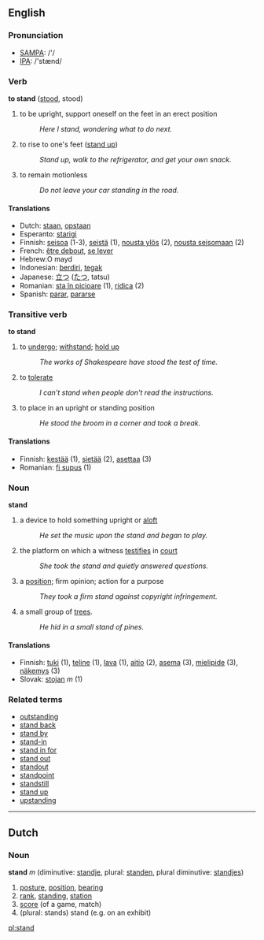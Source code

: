 ==English==
=== Pronunciation ===
*[[w:SAMPA|SAMPA]]: /'/
*[[w:IPA|IPA]]: /'stænd/

=== Verb ===
'''to stand''' ([[stood]], stood)

# to be upright, support oneself on the feet in an erect position
#:''Here I stand, wondering what to do next.''
# to rise to one's feet ([[stand up]])
#:''Stand up, walk to the refrigerator, and get your own snack.''
# to remain motionless
#:''Do not leave your car standing in the road.''

==== Translations ====
*Dutch: [[staan]], [[opstaan]]
*Esperanto: [[starigi]]
*Finnish: [[seisoa]] (1-3), [[seistä]] (1), [[nousta ylös]] (2), [[nousta seisomaan]] (2)
*French: [[être debout]], [[se lever]]
*Hebrew:O mayd
*Indonesian: [[diri|berdiri]], [[tegak]]
*Japanese: [[立つ]] ([[たつ]], tatsu)
*Romanian: [[sta în picioare]] (1), [[ridica]] (2)
*Spanish: [[parar]], [[pararse]]

===Transitive verb===
'''to stand'''

# to [[undergo]]; [[withstand]]; [[hold up]]
#:''The works of Shakespeare have stood the test of time.''
# to [[tolerate]]
#:''I can't stand when people don't read the instructions.''
# to place in an upright or standing position
#:''He stood the broom in a corner and took a break.''

==== Translations ====
*Finnish: [[kestää]] (1), [[sietää]] (2), [[asettaa]] (3)
*Romanian: [[fi supus]] (1)

===Noun===
'''stand'''
# a device to hold something upright or [[aloft]]
#: ''He set the music upon the stand and began to play.''
# the platform on which a witness [[testifies]] in [[court]]
#: ''She took the stand and quietly answered questions.''
# a [[position]]; firm opinion; action for a purpose
#: ''They took a firm stand against copyright infringement.''
# a small group of [[trees]].
#: ''He hid in a small stand of pines.''

==== Translations ====
*Finnish: [[tuki]] (1), [[teline]] (1), [[lava]] (1), [[aitio]] (2), [[asema]] (3), [[mielipide]] (3), [[näkemys]] (3)
*Slovak: [[stojan]] ''m'' (1)

=== Related terms ===
*[[outstanding]]
*[[stand back]]
*[[stand by]]
*[[stand-in]]
*[[stand in for]]
*[[stand out]]
*[[standout]]
*[[standpoint]] 
*[[standstill]] 
*[[stand up]]
*[[upstanding]]
----

==Dutch==

===Noun===
'''stand''' ''m'' (diminutive: [[standje]], plural: [[standen]], plural diminutive: [[standjes]])

# [[posture]], [[position]], [[bearing]]
# [[rank]], [[standing]], [[station]]
# [[score]] (of a game, match)
# (plural: stands) stand (e.g. on an exhibit)

[[pl:stand]]